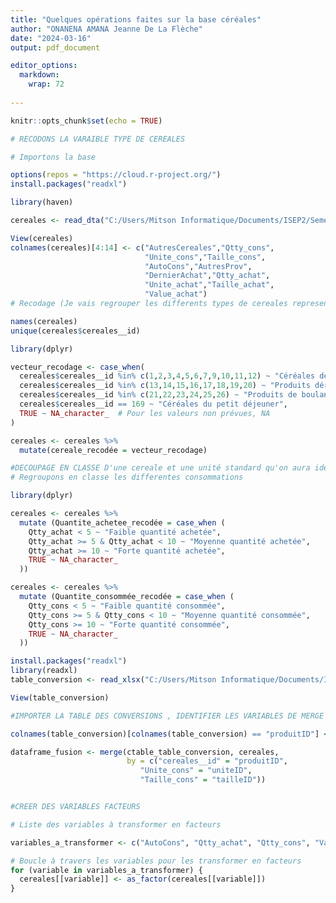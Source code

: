 ---
title: "Quelques opérations faites sur la base céréales"
author: "ONANENA AMANA Jeanne De La Flèche"
date: "2024-03-16"
output: pdf_document

editor_options:
  markdown:
    wrap: 72
    
---

```{r setup, include=FALSE}
knitr::opts_chunk$set(echo = TRUE)
```


```{r cars}
# RECODONS LA VARAIBLE TYPE DE CEREALES 

# Importons la base 

options(repos = "https://cloud.r-project.org/")
install.packages("readxl")

library(haven)

cereales <- read_dta("C:/Users/Mitson Informatique/Documents/ISEP2/Semestre 2/Traitement statistiques avec R/ISEP2_Cours_R_2024/Bases/cereales.dta")

View(cereales)
colnames(cereales)[4:14] <- c("AutresCereales","Qtty_cons",
                              "Unite_cons","Taille_cons",
                              "AutoCons","AutresProv",
                              "DernierAchat","Qtty_achat",
                              "Unite_achat","Taille_achat",
                              "Value_achat")
# Recodage (Je vais regrouper les differents types de cereales representés par la variable cereales__id en 4 differentes categories )

names(cereales)
unique(cereales$cereales__id)

library(dplyr)

vecteur_recodage <- case_when(
  cereales$cereales__id %in% c(1,2,3,4,5,6,7,9,10,11,12) ~ "Céréales de base",
  cereales$cereales__id %in% c(13,14,15,16,17,18,19,20) ~ "Produits dérivés des céréales",
  cereales$cereales__id %in% c(21,22,23,24,25,26) ~ "Produits de boulangerie",
  cereales$cereales__id == 169 ~ "Céréales du petit déjeuner",
  TRUE ~ NA_character_  # Pour les valeurs non prévues, NA
)

cereales <- cereales %>%
  mutate(cereale_recodée = vecteur_recodage)

#DECOUPAGE EN CLASSE D'une cereale et une unité standard qu'on aura identifié  (PETITE CONSOMMATION (inferieur à 10kg), MOYENNE(inf à 20 ) ET GRANDE ((sup à 20)))
# Regroupons en classe les differentes consommations 

library(dplyr)

cereales <- cereales %>%
  mutate (Quantite_achetee_recodée = case_when (
    Qtty_achat < 5 ~ "Faible quantité achetée", 
    Qtty_achat >= 5 & Qtty_achat < 10 ~ "Moyenne quantité achetée",
    Qtty_achat >= 10 ~ "Forte quantité achetée",
    TRUE ~ NA_character_
  ))

cereales <- cereales %>%
  mutate (Quantite_consommée_recodée = case_when (
    Qtty_cons < 5 ~ "Faible quantité consommée", 
    Qtty_cons >= 5 & Qtty_cons < 10 ~ "Moyenne quantité consommée",
    Qtty_cons >= 10 ~ "Forte quantité consommée",
    TRUE ~ NA_character_
  ))

install.packages("readxl")  
library(readxl)  
table_conversion <- read_xlsx("C:/Users/Mitson Informatique/Documents/ISEP2/Semestre 2/Traitement statistiques avec R/ISEP2_Cours_R_2024/Bases/Table de conversion phase 2.xlsx")

View(table_conversion)

#IMPORTER LA TABLE DES CONVERSIONS , IDENTIFIER LES VARIABLES DE MERGE ET FAIRE DES MANIPULATIONS POUR MERGER CA AVEC LA BASE CEREALES

colnames(table_conversion)[colnames(table_conversion) == "produitID"] <- "cereales_id"

dataframe_fusion <- merge(ctable_table_conversion, cereales, 
                          by = c("cereales__id" = "produitID",
                             "Unite_cons" = "uniteID",
                             "Taille_cons" = "tailleID"))


#CREER DES VARIABLES FACTEURS

# Liste des variables à transformer en facteurs

variables_a_transformer <- c("AutoCons", "Qtty_achat", "Qtty_cons", "Value_achat", "DernierAchat")

# Boucle à travers les variables pour les transformer en facteurs
for (variable in variables_a_transformer) {
  cereales[[variable]] <- as_factor(cereales[[variable]])
}
```

